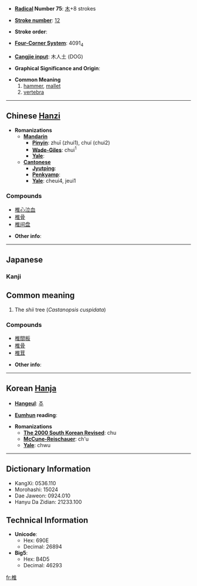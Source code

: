 * '''[[Wiktionary:Chinese radical index| Radical]] Number 75''': [[Wiktionary:Chinese radical index 木|木]]+8 strokes

* '''[[Wiktionary:Chinese total strokes index|Stroke number]]''': [[Wiktionary:Chinese total strokes index 12|12]]

* '''Stroke order''': 

* '''[[Wiktionary:Chinese four corner index|Four-Corner System]]''': 4091<sub>4</sub>

* '''[[Wiktionary:Chinese Cangjie index|Cangjie input]]''': 木人土 (DOG)

* '''Graphical Significance and Origin''': 

* '''Common Meaning'''
*#[[hammer]], [[mallet]]
*# [[vertebra]]

----

== Chinese [[Hanzi]] ==

* '''Romanizations'''
** '''[[Mandarin]]'''
*** '''[[Pinyin]]''': zhuī (zhui1), chuí (chui2)
*** '''[[Wade-Giles]]''': chui<sup>1</sup>
*** '''[[Yale]]''': 
** '''[[Cantonese]]'''
*** '''[[Jyutping]]''':
*** '''[[Penkyamp]]''': 
*** '''[[Yale]]''': cheui4, jeui1

===Compounds===
*[[椎心泣血]]
*[[椎骨]]
*[[椎间盘]]

* '''Other info''': 

----

== Japanese ==
=== Kanji ===
{{kanji|[[つい]] (tsui), [[すい]] (sui)|[[つち]] (tsuchi), [[うつ]] (utsu), [[しい]] (shii)}}

==Common meaning==
# The ''shii'' tree (''Castanopsis cuspidata'')

===Compounds===
*[[椎間板]]
*[[椎骨]]
*[[椎茸]]

* '''Other info''':  

----

== Korean [[Hanja]] ==

* '''[[Hangeul]]''': [[추]]

* '''[[Eumhun]] reading''': 

* '''Romanizations'''
** '''[[The 2000 South Korean Revised Romanization|The 2000 South Korean Revised]]''': chu
** '''[[McCune-Reischauer]]''': ch'u
** '''[[Yale]]''': chwu

----

== Dictionary Information ==

* KangXi: 0536.110
* Morohashi: 15024
* Dae Jaweon: 0924.010
* Hanyu Da Zidian: 21233.100

== Technical Information ==

* '''Unicode''':
** Hex: 690E
** Decimal: 26894
* '''Big5''':
** Hex: B4D5
** Decimal: 46293

[[fr:椎]]